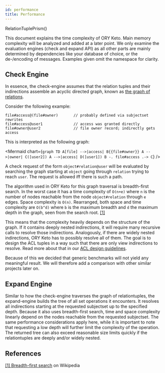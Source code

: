 ```yaml
---
id: performance
title: Performance
---
```


RelationTuplePrism()

This document explains the time complexity of ORY Keto. Main memory complexity
will be analyzed and added at a later point. We only examine the evaluation
engines (check and expand API) as all other parts are mainly determined by
dependencies like your database of choice, or the de-/encoding of messages.
Examples given omit the namespace for clarity.

## Check Engine

In essence, the check-engine assumes that the relation tuples and their
indirections assemble an acyclic directed graph, known as [the graph of relations](concepts/graph-of-relations).

Consider the following example:

```keto-relation-tuples
file#access@(file#owner)       // probably defined via subjectset rewrites
file#access@user1              // access was granted directly
file#owner@user2               // file owner record; indirectly gets access
```

This is interpreted as the following graph:

<Mermaid
  chart={`
graph TD
    A[file] -->|access| B{{file#owner}}
    A -->|owner| C([user2])
    A -->|access| D([user1])
    B -. file#access .-> C
`}
/>

A check request of the form `object#relation@user` will be evaluated by
searching the graph starting at `object` going through `relation` trying to reach `user`. The
request is allowed iff there is such a path.

The algorithm used in ORY Keto for this graph traversal is breadth-first search.
In the worst case it has a time complexity of `O(n+e)` where `n` is the number
of nodes reachable from the node `object#relation` through `e` edges. Space
complexity is `O(n)`. Rearranged, both space and time complexity are `O(b^d)`
where `b` is the maximum breadth and `d` the maximum depth in the graph, seen
from the search root. [[1]](#references)

This means that the complexity heavily depends on the structure of the graph. If
it contains deeply nested indirections, it will require many recursive calls to
resolve those indirections. Analogously, if there are widely nested
indirections, ORY Keto has to possibly resolve all of them. The goal is to
design the ACL tuples in a way such that there are only view indirections to
resolve. Read more about that in our [ACL design guidelines](/TODO).

Because of this we decided that generic benchmarks will not yield any meaningful
result. We will therefore add a comparison with other similar projects later on.

## Expand Engine

Similar to how the check-engine traverses the graph of relationtuples, the
expand-engine builds the tree of all set operations it encounters. It resolves
all indirections starting at the requested subjectset up to the specified depth.
Because it also uses breadth-first search, time and space complexity linearly
depend on the nodes reachable from the requested subjectset. The same
performance considerations apply here, while it is important to note that
requesting a low depth will further limit the complexity of the operation. The
returned tree can also exceed reasonable size limits quickly if the
relationtuples are deeply and/or widely nested.

## References

[[1] Breadth-first search](https://en.wikipedia.org/wiki/Breadth-first_search)
on Wikipedia

